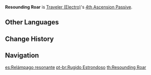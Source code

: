 {{Talent Infobox
|image         = Talent Resounding Roar.png
|character     = Traveler (Electro)
|type          = 4th Ascension Passive
|info          = Increases the [[Energy Recharge]] effect granted by [[Lightning Blade]]'s Abundance Amulet by 10% of the Traveler's Energy Recharge.
|scale_att1    = Energy Recharge
|utility1      = Energy Recharge
}}
'''Resounding Roar''' is [[Traveler (Electro)]]'s [[4th Ascension Passive]].

==Other Languages==
{{Other Languages
|en      = Resounding Roar
|zhs     = 回响的轰雷
|zhs_rm  = Huíxiǎng de Hōng Léi
|zht     = 迴響的轟雷
|zht_rm  = Huíxiǎng de Hōng Léi
|zh_tl   = 
|ja      = 轟く雷鳴
|ja_rm   = Todoroku Raimei
|ja_tl   = Roaring Thunder
|ko      = 울려퍼지는 천둥
|ko_rm   = Ullyeopeojineun Cheondung
|ko_tl   = Resounding Thunder
|es      = Relámpago resonante
|es_tl   = Resounding Lightning
|fr      = Tonnerre retentissant
|fr_tl   = Resounding Thunder
|ru      = Сокрушительный рокот
|ru_tl   = 
|th      = Resounding Roar
|vi      = Sấm Rền
|vi_tl   = Wailing Thunder
|de      = Widerhallender Donner
|de_tl   = Resounding Thunder
|id      = Resounding Roar
|pt      = Rugido Estrondoso
|pt_tl   = 
}}

==Change History==
{{Change History|2.0}}

==Navigation==
{{Talent Navbox|Traveler (Electro)}}

[[es:Relámpago resonante]]
[[pt-br:Rugido Estrondoso]]
[[th:Resounding Roar]]